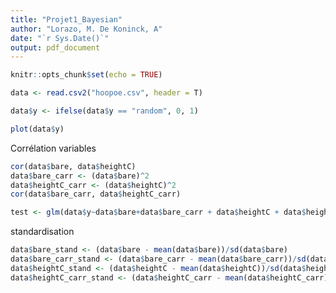 ```yaml
---
title: "Projet1_Bayesian"
author: "Lorazo, M. De Koninck, A"
date: "`r Sys.Date()`"
output: pdf_document
---
```


```r
knitr::opts_chunk$set(echo = TRUE)
```

```r
data <- read.csv2("hoopoe.csv", header = T)

data$y <- ifelse(data$y == "random", 0, 1)

plot(data$y)
```

Corrélation variables
```r
cor(data$bare, data$heightC)
data$bare_carr <- (data$bare)^2
data$heightC_carr <- (data$heightC)^2
cor(data$bare_carr, data$heightC_carr)
```


```r
test <- glm(data$y~data$bare+data$bare_carr + data$heightC + data$heightC_carr + data$hab + data$habitat, family = binomial)

```

standardisation
```r
data$bare_stand <- (data$bare - mean(data$bare))/sd(data$bare)
data$bare_carr_stand <- (data$bare_carr - mean(data$bare_carr))/sd(data$bare_carr)
data$heightC_stand <- (data$heightC - mean(data$heightC))/sd(data$heightC)
data$heightC_carr_stand <- (data$heightC_carr - mean(data$heightC_carr))/sd(data$heightC_carr)

```

